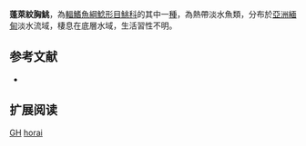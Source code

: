 {{Speciesbox
| name = 蓬萊紋胸鮡
| status = LC
| status_system = IUCN3.1
| image = 
| image_width = 250px
| genus = Glyptothorax
| species = horai
| authority = [[Fowler|Fowler]], 1934
| synonyms = *''Pteroglanis horai'',Fowler, 1934
*''Pteropsoglanis horai'',Fowler, 1934
}}
'''蓬萊紋胸鮡'''，為[[輻鰭魚綱|輻鰭魚綱]][[鯰形目|鯰形目]][[鮡科|鮡科]]的其中一[[種|種]]，為熱帶淡水魚類，分布於[[亞洲|亞洲]][[緬甸|緬甸]]淡水流域，棲息在底層水域，生活習性不明。

==参考文献==
*{{FishBase_species|genus=Glyptothorax|species=horai|year=2015|month=3}}

== 扩展阅读 ==
{{refbegin}}
{{wikispecies-inline|Glyptothorax horai|蓬萊紋胸鮡}}
{{refend}}
{{Taxonbar|from=Q5582178}}

[[Category:IUCN红色名录无危物种|GH]]
[[Category:纹胸鮡属|horai]]